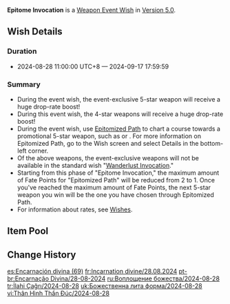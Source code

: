 {{Wish
|name              = Epitome Invocation 2024-08-28
|image             = Epitome Invocation 2024-08-28.png
|type              = Weapon Event
|duration          = event
|time_start        = 2024-08-28 11:00:00
|time_start_offset = GMT+8
|time_end          = 2024-09-17 17:59:59
|link              = https://genshin.hoyoverse.com/en/news/detail/125473
|preceding         = Epitome Invocation/2024-08-06
|alongside         = Sharktacular Surfari/2024-08-28
|alongside2        = Leaves in the Wind/2024-08-28
|succeeding        = Epitome Invocation/2024-09-17
}}
'''Epitome Invocation''' is a [[Weapon Event Wish]] in [[Version 5.0]].

==Wish Details==
===Duration===
* 2024-08-28 11:00:00 UTC+8 &mdash; 2024-09-17 17:59:59

===Summary===
* During the event wish, the event-exclusive 5-star weapon {{Wish Item|Surf's Up;Freedom-Sworn}} will receive a huge drop-rate boost!
* During this event wish, the 4-star weapons {{Wish Item|Favonius Sword;Favonius Greatsword;Dragon's Bane;Sacrificial Fragments;The Stringless}} will receive a huge drop-rate boost!
* During the event wish, use [[Epitomized Path]] to chart a course towards a promotional 5-star weapon, such as {{Wish Item|Surf's Up}} or {{Wish Item|Freedom-Sworn}}. For more information on Epitomized Path, go to the Wish screen and select Details in the bottom-left corner.
* Of the above weapons, the event-exclusive weapons will not be available in the standard wish "[[Wanderlust Invocation]]."
* Starting from this phase of "Epitome Invocation," the maximum amount of Fate Points for "Epitomized Path" will be reduced from 2 to 1. Once you've reached the maximum amount of Fate Points, the next 5-star weapon you win will be the one you have chosen through Epitomized Path.
* For information about rates, see [[Wish]]es.

==Item Pool==
{{Wish Pool
|weapon_5_F    = Surf's Up; Freedom-Sworn
|weapon_4_F    = Favonius Sword; Favonius Greatsword; Dragon's Bane; Sacrificial Fragments; The Stringless
|character_4   = Barbara; Beidou; Bennett; Candace; Charlotte; Chevreuse; Chongyun; Collei; Diona; Dori; Faruzan; Fischl; Freminet; Gaming; Gorou; Kaveh; Kirara; Kujou Sara; Kuki Shinobu; Layla; Lynette; Mika; Ningguang; Noelle; Razor; Rosaria; Sayu; Sethos; Shikanoin Heizou; Sucrose; Thoma; Xiangling; Xingqiu; Xinyan; Yanfei; Yaoyao; Yun Jin
|weapon_5      = Amos' Bow; Aquila Favonia; Lost Prayer to the Sacred Winds; Primordial Jade Winged-Spear; Skyward Atlas; Skyward Blade; Skyward Harp; Skyward Pride; Skyward Spine; Wolf's Gravestone
|weapon_4      = Dragon's Bane; Eye of Perception; Favonius Codex; Favonius Greatsword; Favonius Lance; Favonius Sword; Favonius Warbow; Lion's Roar; Rainslasher; Rust; Sacrificial Bow; Sacrificial Fragments; Sacrificial Greatsword; Sacrificial Sword; The Bell; The Flute; The Stringless; The Widsith
|weapon_3      = Black Tassel; Bloodtainted Greatsword; Cool Steel; Debate Club; Emerald Orb; Ferrous Shadow; Harbinger of Dawn; Magic Guide; Raven Bow; Sharpshooter's Oath; Skyrider Sword; Slingshot; Thrilling Tales of Dragon Slayers
}}

==Change History==
{{Change History|5.0}}

[[es:Encarnación divina (69)]]
[[fr:Incarnation divine/28.08.2024]]
[[pt-br:Encarnação Divina/28-08-2024]]
[[ru:Воплощение божества/2024-08-28]]
[[tr:İlahi Çağrı/2024-08-28]]
[[uk:Божественна лита форма/2024-08-28]]
[[vi:Thân Hình Thần Đúc/2024-08-28]]